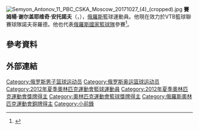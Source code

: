 [[File:Semyon_Antonov_11_PBC_CSKA_Moscow_20171027_(4)_(cropped).jpg|thumb]]
{{noteTA
|T=zh-cn:谢苗·安东诺夫;zh-hk:賽姆楊·安托諾夫;
|1=zh-cn:谢苗;zh-hk:賽姆楊;
|2=zh-cn:安东诺夫;zh-hk:安托諾夫;
}}
{{世大運獎牌記錄
|項目=籃球
|a1=2013
|b1=1
}}
'''賽姆楊·谢尔盖耶维奇·安托諾夫'''（{{lang-ru|'''Семён Сергеевич Антонов'''}}，{{bd|1989年|7月18日||}}），[[俄羅斯|俄羅斯]]籃球運動員。他現在效力於VTB籃球聯賽球隊諾夫哥羅德。他也代表[[俄羅斯國家籃球隊|俄羅斯國家籃球隊]]參賽<ref>{{cite web|url=http://www.sports.ru/en/basketball/119204906.html|title=EuroBasket 2011. Russia’s final roster announced, Vyaltsev and Voronov not included|date=2011-08-28|work=sports.ru|accessdate=2011-08-28|archive-date=2012-05-01|archive-url=https://web.archive.org/web/20120501111639/http://www.sports.ru/en/basketball/119204906.html|dead-url=no}}</ref>。

== 參考資料 ==
{{Reflist}}

== 外部連結 ==
{{2012年夏季奥运会俄罗斯男子篮球阵容}}

{{Authority control}}
{{DEFAULTSORT:Antonov, Semyon}}
[[Category:俄罗斯男子篮球运动员|Category:俄罗斯男子篮球运动员]]
[[Category:俄罗斯奥运篮球运动员|Category:俄罗斯奥运篮球运动员]]
[[Category:2012年夏季奧林匹克運動會籃球運動員|Category:2012年夏季奧林匹克運動會籃球運動員]]
[[Category:2012年夏季奧林匹克運動會獎牌得主|Category:2012年夏季奧林匹克運動會獎牌得主]]
[[Category:奧林匹克運動會籃球獎牌得主|Category:奧林匹克運動會籃球獎牌得主]]
[[Category:俄羅斯奧林匹克運動會銅牌得主|Category:俄羅斯奧林匹克運動會銅牌得主]]
[[Category:小前鋒|Category:小前鋒]]